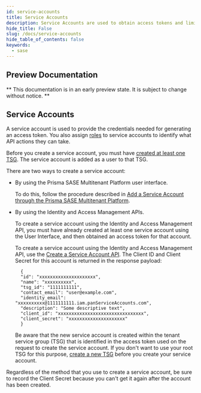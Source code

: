 ```yaml
---
id: service-accounts
title: Service Accounts
description: Service Accounts are used to obtain access tokens and limit access to SASE APIs.
hide_title: False
slug: /docs/service-accounts
hide_table_of_contents: false
keywords:
  - sase
---
```


<head>
  <meta name="robots" content="noindex"/>
</head>

## Preview Documentation

** This documentation is in an early preview state. It is subject to change without notice. **

## Service Accounts

A service account is used to provide the credentials needed for generating an access token. 
You also assign [roles](/sase-services/docs/roles) to service accounts to identify what API actions
they can take.

Before you create a service account, you must have 
[created at least one TSG](/sase-services/docs/tenant-service-groups). The service
account is added as a user to that TSG.

There are two ways to create a service account: 

* By using the Prisma SASE Multitenant Platform user interface.

  To do this, follow the procedure described in 
  [Add a Service Account through the Prisma SASE Multitenant
  Platform](https://docs.paloaltonetworks.com/sase/prisma-sase-multitenant-platform/manage-access-permissions-multitenants/add-service-accounts).

* By using the Identity and Access Management APIs.

    To create a service account using the Identity and Access Management API, you must have already
    created at least one service account using the User Interface, and then obtained an access token for
    that account.

    To create a service account using the Identity and Access Management API, use the 
    [Create a Service Account
    API](/sase-services/api/identity-and-access-management/serviceaccounts#operation/createservice_account). 
    The Client ID and Client Secret for this account is returned in the response payload:

        {
        "id": "xxxxxxxxxxxxxxxxxxxxx",
        "name": "xxxxxxxxxx",
        "tsg_id": "1111111111",
        "contact_email": "user@example.com",
        "identity_email": "xxxxxxxxxx@1111111111.iam.panServiceAccounts.com",
        "description": "Some descriptive text",
        "client_id": "xxxxxxxxxxxxxxxxxxxxxxxxxxxxxxxx",
        "client_secret": "xxxxxxxxxxxxxxxxxxxxx"
        }

    Be aware that the new service account is created within the tenant service group (TSG)
    that is identified in the access token used on the request to create the service
    account. If you don't want to use your root TSG for this purpose, 
    [create a new TSG](/sase-services/api/tenancy-service/tenantservicegroup#operation/post-tenant_service_groups) 
    before you create your service account.

Regardless of the method that you use to create a service account, be sure to record the 
Client Secret because you can't get it again after the account has been created.

